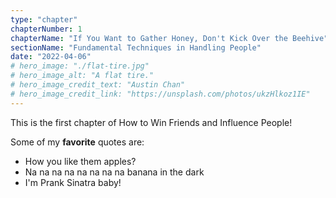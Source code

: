 ```yaml
---
type: "chapter"
chapterNumber: 1
chapterName: "If You Want to Gather Honey, Don't Kick Over the Beehive"
sectionName: "Fundamental Techniques in Handling People"
date: "2022-04-06"
# hero_image: "./flat-tire.jpg"
# hero_image_alt: "A flat tire."
# hero_image_credit_text: "Austin Chan"
# hero_image_credit_link: "https://unsplash.com/photos/ukzHlkoz1IE"
---
```


This is the first chapter of How to Win Friends and Influence People!

Some of my **favorite** quotes are:

- How you like them apples?
- Na na na na na na na na banana in the dark
- I'm Prank Sinatra baby!
